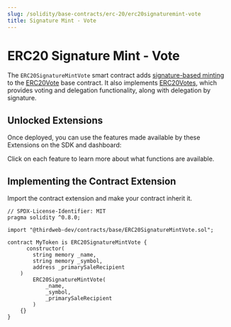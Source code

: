 ```yaml
---
slug: /solidity/base-contracts/erc-20/erc20signaturemint-vote
title: Signature Mint - Vote
---
```



# ERC20 Signature Mint - Vote

The `ERC20SignatureMintVote` smart contract adds [signature-based minting](/solidity/extensions/erc20signaturemintable)
to the [ERC20Vote](/solidity/base-contracts/erc-20/erc20vote) base contract.
It also implements [ERC20Votes](https://github.com/OpenZeppelin/openzeppelin-contracts/blob/master/contracts/token/ERC20/extensions/ERC20Votes.sol), which provides voting and delegation functionality, along with delegation by signature.

<div className="row" style={{ marginBottom: 24 }}>
  <div className="col col--12" style={{ marginTop: 8 }}>
    <QuickstartCard
      name="Learn more about signature-based minting"
      link="/sdk/advanced-features/on-demand-minting"
      image="/assets/icons/sdks.png"
    />
  </div>
</div>

## Unlocked Extensions

Once deployed, you can use the features made available by these Extensions on the SDK and dashboard:

Click on each feature to learn more about what functions are available.

<div className="row" style={{ marginBottom: 24, flexWrap: "wrap" }}>
  <div className="col col--4" style={{ padding: 8 }}>
    <QuickstartCard
      name="ERC20 Standard"
      link="/solidity/extensions/erc20"
      image="/assets/icons/token.png"
    />
  </div>
  <div className="col col--4" style={{ padding: 8 }}>
    <QuickstartCard
      name="Mintable"
      link="/solidity/extensions/erc20mintable"
      image="/assets/icons/token.png"
    />
  </div>
  <div className="col col--4" style={{ padding: 8 }}>
    <QuickstartCard
      name="Batch Mintable"
      link="/solidity/extensions/erc20batchmintable"
      image="/assets/icons/token.png"
    />
  </div>
  <div className="col col--4" style={{ padding: 8 }}>
    <QuickstartCard
      name="Burnable"
      link="/solidity/extensions/erc20burnable"
      image="/assets/icons/token.png"
    />
  </div>
  <div className="col col--4" style={{ padding: 8 }}>
    <QuickstartCard
      name="Signature Minting"
      link="/solidity/extensions/erc20signaturemintable"
      image="/assets/icons/token.png"
    />
  </div>
  <div className="col col--4" style={{ padding: 8 }}>
    <QuickstartCard
      name="Contract Metadata"
      link="/solidity/extensions/contractmetadata"
      image="/assets/icons/general.png"
    />
  </div>
  <div className="col col--4" style={{ padding: 8 }}>
    <QuickstartCard
      name="Ownable"
      link="/solidity/extensions/ownable"
      image="/assets/icons/general.png"
    />
  </div>
  <div className="col col--4" style={{ padding: 8 }}>
    <QuickstartCard
      name="Primary Sale"
      link="/solidity/extensions/primarysale"
      image="/assets/icons/general.png"
    />
  </div>
</div>

## Implementing the Contract Extension

Import the contract extension and make your contract inherit it.

```solidity
// SPDX-License-Identifier: MIT
pragma solidity ^0.8.0;

import "@thirdweb-dev/contracts/base/ERC20SignatureMintVote.sol";

contract MyToken is ERC20SignatureMintVote {
	  constructor(
        string memory _name,
        string memory _symbol,
        address _primarySaleRecipient
    )
        ERC20SignatureMintVote(
            _name,
            _symbol,
            _primarySaleRecipient
        )
    {}
}
```
